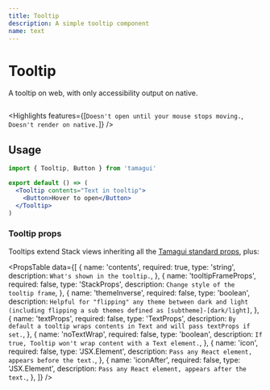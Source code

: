 ```yaml
---
title: Tooltip
description: A simple tooltip component
name: text
---
```


# Tooltip

<Description>A tooltip on web, with only accessibility output on native.</Description>

<HeroContainer resetTheme>
  <TooltipDemo />
</HeroContainer>

```jsx hero template=Tooltip

```

<Highlights
  features={[`Doesn't open until your mouse stops moving.`, `Doesn't render on native.`]}
/>

## Usage

```jsx
import { Tooltip, Button } from 'tamagui'

export default () => (
  <Tooltip contents="Text in tooltip">
    <Button>Hover to open</Button>
  </Tooltip>
)
```

### Tooltip props

Tooltips extend Stack views inheriting all the [Tamagui standard props](/docs/intro/props), plus:

<PropsTable
  data={[
    {
      name: 'contents',
      required: true,
      type: 'string',
      description: `What's shown in the tooltip.`,
    },
    {
      name: 'tooltipFrameProps',
      required: false,
      type: 'StackProps',
      description: `Change style of the tooltip frame`,
    },
    {
      name: 'themeInverse',
      required: false,
      type: 'boolean',
      description: `Helpful for "flipping" any theme between dark and light (including flipping a sub themes defined as [subtheme]-[dark/light]`,
    },
    {
      name: 'textProps',
      required: false,
      type: 'TextProps',
      description: `By default a tooltip wraps contents in Text and will pass textProps if set.`,
    },
    {
      name: 'noTextWrap',
      required: false,
      type: 'boolean',
      description: `If true, Tooltip won't wrap content with a Text element.`,
    },
    {
      name: 'icon',
      required: false,
      type: 'JSX.Element',
      description: `Pass any React element, appears before the text.`,
    },
    {
      name: 'iconAfter',
      required: false,
      type: 'JSX.Element',
      description: `Pass any React element, appears after the text.`,
    },
  ]}
/>
